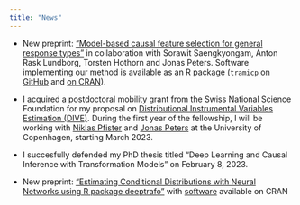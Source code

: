 ```yaml
---
title: "News"
---
```


* New preprint: ["Model-based causal feature selection for general response
types"](https://doi.org/10.48550/arXiv.2309.12833) in collaboration with
Sorawit Saengkyongam, Anton Rask Lundborg, Torsten Hothorn and Jonas Peters.
Software implementing our method is available as an R package (`tramicp` [on
GitHub](https://github.com/LucasKook/tramicp) and 
[on CRAN](https://CRAN.R-project.org/package=tramicp)).

* I acquired a postdoctoral mobility grant from the Swiss National Science
Foundation for my proposal on [Distributional Instrumental Variables Estimation 
(DIVE)](https://data.snf.ch/grants/grant/214457).
During the first year of the fellowship, I will be working with
[Niklas Pfister](https://niklaspfister.github.io/) and [Jonas
Peters](https://people.math.ethz.ch/~jopeters/) at the University of Copenhagen,
starting March 2023.

* I succesfully defended my PhD thesis titled "Deep Learning and Causal
Inference with Transformation Models" on February 8, 2023.

* New preprint: ["Estimating Conditional Distributions with Neural Networks using 
R package deeptrafo"](https://doi.org/10.48550/arXiv.2211.13665) with 
[software](https://cran.r-project.org/package=deeptrafo) available on CRAN

